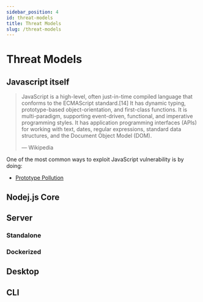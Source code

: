 ```yaml
---
sidebar_position: 4
id: threat-models
title: Threat Models
slug: /threat-models
---
```


# Threat Models

## Javascript itself

> JavaScript is a high-level, often just-in-time compiled language that conforms to the ECMAScript standard.[14] It has dynamic typing, prototype-based object-orientation, and first-class functions. It is multi-paradigm, supporting event-driven, functional, and imperative programming styles. It has application programming interfaces (APIs) for working with text, dates, regular expressions, standard data structures, and the Document Object Model (DOM).
>
> — Wikipedia

One of the most common ways to exploit JavaScript vulnerability is by doing:

- [Prototype Pollution](/attacks/prototype-pollution)


## Nodej.js Core


## Server

### Standalone

### Dockerized

## Desktop

## CLI

